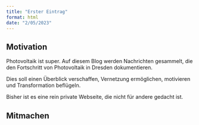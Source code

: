 ```yaml
---
title: "Erster Eintrag"
format: html
date: "2/05/2023"
---
```


## Motivation
Photovoltaik ist super. Auf diesem Blog werden Nachrichten gesammelt, die den Fortschritt von Photovoltaik in Dresden dokumentieren.

Dies soll einen Überblick verschaffen, Vernetzung ermöglichen, motivieren und Transformation beflügeln.

Bisher ist es eine rein private Webseite, die nicht für andere gedacht ist.

## Mitmachen
